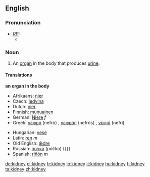 ==English==
===Pronunciation===
* ''[[RP]]:''
** {{IPA|/ˈkɪdni/}}

===Noun===
{{wikipedia}}
{{en-noun-reg}}
# An [[organ]] in the body that produces [[urine]].

====Translations====
'''an organ in the body'''
{{top}}
*Afrikaans: [[nier]]
*Czech: [[ledvina]] {{f}}
*Dutch: [[nier]]
*Finnish: [[munuainen]]
*German: [[Niere]] ''f''
*Greek: [[νεφρό]] (nefró) {{n}}, [[νεφρός]] (nefrós) {{m}}, [[νεφρί]] (nefrí) {{n}}
{{mid}}
*Hungarian: [[vese]]
*Latin: [[ren]] ''m''
*Old English: [[ædre|ǣdre]] {{f}}
*Russian: [[почка]] (póčka) {{}}
*Spanish: [[riñón]] ''m''
{{bottom}}

[[de:kidney]]
[[el:kidney]]
[[fr:kidney]]
[[io:kidney]]
[[it:kidney]]
[[hu:kidney]]
[[fi:kidney]]
[[ta:kidney]]
[[zh:kidney]]